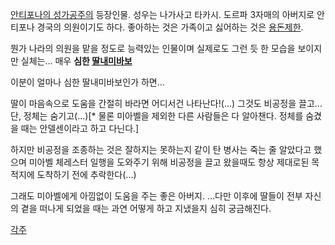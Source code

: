 [[안티포나의 성가공주]]의 등장인물. 성우는 나가사고 타카시.
도르파 3자매의 아버지로 안티포나 경국의 의원이기도 하다.
좋아하는 것은 가족이고 싫어하는 것은 [[용돈]]제한.

뭔가 나라의 의원을 맡을 정도로 능력있는 인물이며 실제로도 그런 듯 한 모습을 보이지만 실체는... 매우 '''심한 [[딸내미바보]]'''

이분이 얼마나 심한 딸내미바보인가 하면...

딸이 마음속으로 도움을 간절히 바라면 어디서건 나타난다!(...) 그것도 비공정을 끌고... 단, 정체는 숨기고(...)[* 물론 미아벨을 제외한 다른 사람들은 다 알아챈다. 정체를 숨겼을 때는 안델센이라고 하고 다닌다.]

하지만 비공정을 조종하는 것은 잘하지는 못하는지 같이 탄 병사는 죽는 줄 알았다고 했으며 미아벨 체레스터 일행을 도와주기 위해 비공정을 끌고 왔을때도 항상 제대로된 목적지에 도착하기 전에 추락한다(...)

그래도 미아벨에게 아낌없이 도움을 주는 좋은 아버지.
...다만 이후에 딸들이 전부 자신의 곁을 떠나게 되었을 때는 과연 어떻게 하고 지냈을지 심히 궁금해진다.

[[각주]]
